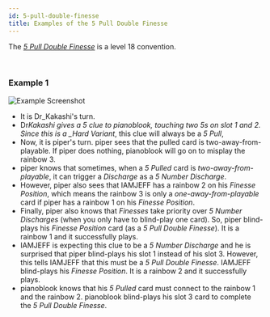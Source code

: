 ```yaml
---
id: 5-pull-double-finesse
title: Examples of the 5 Pull Double Finesse
---
```


The _[5 Pull Double Finesse](../level-18.mdx#the-5-pull-double-finesse)_ is a level 18 convention.

<br />

### Example 1

![Example Screenshot](/img/examples/5-pull-double-finesse.png)

- It is Dr_Kakashi's turn.
- Dr*Kakashi gives a 5 clue to pianoblook, touching two 5s on slot 1 and 2. Since this is a \_Hard Variant*, this clue will always be a _5 Pull_,
- Now, it is piper's turn. piper sees that the pulled card is two-away-from-playable. If piper does nothing, pianoblook will go on to misplay the rainbow 3.
- piper knows that sometimes, when a _5 Pulled_ card is _two-away-from-playable_, it can trigger a _Discharge_ as a _5 Number Discharge_.
- However, piper also sees that IAMJEFF has a rainbow 2 on his _Finesse Position_, which means the rainbow 3 is only a _one-away-from-playable_ card if piper has a rainbow 1 on his _Finesse Position_.
- Finally, piper also knows that _Finesses_ take priority over _5 Number Discharges_ (when you only have to blind-play one card). So, piper blind-plays his _Finesse Position_ card (as a _5 Pull Double Finesse_). It is a rainbow 1 and it successfully plays.
- IAMJEFF is expecting this clue to be a _5 Number Discharge_ and he is surprised that piper blind-plays his slot 1 instead of his slot 3. However, this tells IAMJEFF that this must be a _5 Pull Double Finesse_. IAMJEFF blind-plays his _Finesse Position_. It is a rainbow 2 and it successfully plays.
- pianoblook knows that his _5 Pulled_ card must connect to the rainbow 1 and the rainbow 2. pianoblook blind-plays his slot 3 card to complete the _5 Pull Double Finesse_.
